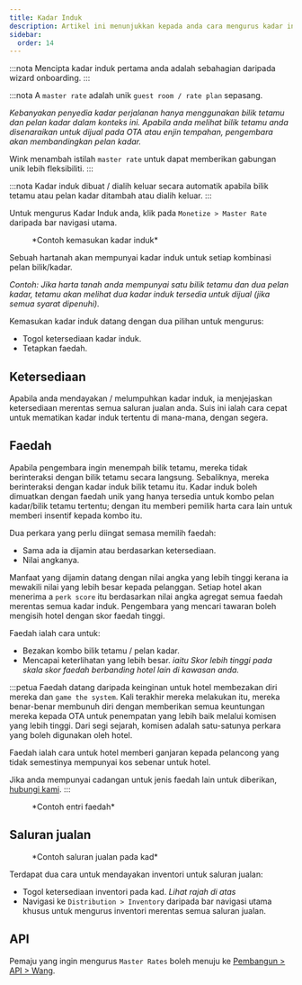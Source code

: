 ```yaml
---
title: Kadar Induk
description: Artikel ini menunjukkan kepada anda cara mengurus kadar induk pada Wink.
sidebar:
  order: 14
---
```


:::nota
Mencipta kadar induk pertama anda adalah sebahagian daripada wizard onboarding.
:::

:::nota
A `master rate` adalah unik `guest room / rate plan` sepasang.

*Kebanyakan penyedia kadar perjalanan hanya menggunakan bilik tetamu dan pelan kadar dalam konteks ini. Apabila anda melihat bilik tetamu anda disenaraikan untuk dijual pada OTA atau enjin tempahan, pengembara akan membandingkan pelan kadar.*

Wink menambah istilah `master rate` untuk dapat memberikan gabungan unik lebih fleksibiliti.
:::

:::nota
Kadar induk dibuat / dialih keluar secara automatik apabila bilik tetamu atau pelan kadar ditambah atau dialih keluar.
:::

Untuk mengurus Kadar Induk anda, klik pada `Monetize > Master Rate` daripada bar navigasi utama.

<figure>
  <CloudinaryImage width="350" height="484" resize="scale" quality="best" alt="Kadar Induk" src="academy/master-rate" errorImage="noimage_opaque_nyrtl0.png" />

  <figcaption>*Contoh kemasukan kadar induk*</figcaption>
</figure>


Sebuah hartanah akan mempunyai kadar induk untuk setiap kombinasi pelan bilik/kadar.

*Contoh: Jika harta tanah anda mempunyai satu bilik tetamu dan dua pelan kadar, tetamu akan melihat dua kadar induk tersedia untuk dijual (jika semua syarat dipenuhi).*

Kemasukan kadar induk datang dengan dua pilihan untuk mengurus:

* Togol ketersediaan kadar induk.
* Tetapkan faedah.

## Ketersediaan

Apabila anda mendayakan / melumpuhkan kadar induk, ia menjejaskan ketersediaan merentas semua saluran jualan anda. Suis ini ialah cara cepat untuk mematikan kadar induk tertentu di mana-mana, dengan segera.

## Faedah

Apabila pengembara ingin menempah bilik tetamu, mereka tidak berinteraksi dengan bilik tetamu secara langsung. Sebaliknya, mereka berinteraksi dengan kadar induk bilik tetamu itu.
Kadar induk boleh dimuatkan dengan faedah unik yang hanya tersedia untuk kombo pelan kadar/bilik tetamu tertentu; dengan itu memberi pemilik harta cara lain untuk memberi insentif kepada kombo itu.

Dua perkara yang perlu diingat semasa memilih faedah:

* Sama ada ia dijamin atau berdasarkan ketersediaan.
* Nilai angkanya.

Manfaat yang dijamin datang dengan nilai angka yang lebih tinggi kerana ia mewakili nilai yang lebih besar kepada pelanggan.
Setiap hotel akan menerima a `perk score` itu berdasarkan nilai angka agregat semua faedah merentas semua kadar induk.
Pengembara yang mencari tawaran boleh mengisih hotel dengan skor faedah tinggi.

Faedah ialah cara untuk:

* Bezakan kombo bilik tetamu / pelan kadar.
* Mencapai keterlihatan yang lebih besar. *iaitu Skor lebih tinggi pada skala skor faedah berbanding hotel lain di kawasan anda.*

:::petua
Faedah datang daripada keinginan untuk hotel membezakan diri mereka dan `game the system`.
Kali terakhir mereka melakukan itu, mereka benar-benar membunuh diri dengan memberikan semua keuntungan mereka kepada OTA untuk penempatan yang lebih baik melalui komisen yang lebih tinggi.
Dari segi sejarah, komisen adalah satu-satunya perkara yang boleh digunakan oleh hotel.

Faedah ialah cara untuk hotel memberi ganjaran kepada pelancong yang tidak semestinya mempunyai kos sebenar untuk hotel.

Jika anda mempunyai cadangan untuk jenis faedah lain untuk diberikan, [hubungi kami](mailto:hi@wink.travel).
:::

<figure>
  <CloudinaryImage width="700" height="263" resize="scale" quality="best" alt="Faedah" src="academy/perks" errorImage="noimage_opaque_nyrtl0.png" />

  <figcaption>*Contoh entri faedah*</figcaption>
</figure>


## Saluran jualan

<figure>
  <CloudinaryImage width="350" height="368" resize="scale" quality="best" alt="Saluran jualan" src="academy/sales-channels-card" errorImage="noimage_opaque_nyrtl0.png" />

  <figcaption>*Contoh saluran jualan pada kad*</figcaption>
</figure>


Terdapat dua cara untuk mendayakan inventori untuk saluran jualan:

* Togol ketersediaan inventori pada kad. *Lihat rajah di atas*
* Navigasi ke `Distribution > Inventory` daripada bar navigasi utama khusus untuk mengurus inventori merentas semua saluran jualan.

## API

Pemaju yang ingin mengurus `Master Rates` boleh menuju ke [Pembangun > API > Wang](/developers/apis/#monetize-api).

